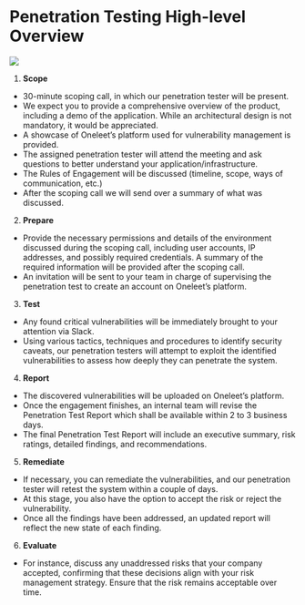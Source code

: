 # Penetration Testing High-level Overview

![](/penetration-testing/process.png)

1. **Scope**

- 30-minute scoping call, in which our penetration tester will be present.
- We expect you to provide a comprehensive overview of the product, including a demo of the application. While an architectural design is not mandatory, it would be appreciated.
- A showcase of Oneleet’s platform used for vulnerability management is provided.
- The assigned penetration tester will attend the meeting and ask questions to better understand your application/infrastructure.
- The Rules of Engagement will be discussed (timeline, scope, ways of communication, etc.)
- After the scoping call we will send over a summary of what was discussed.

2. **Prepare**

- Provide the necessary permissions and details of the environment discussed during the scoping call, including user accounts, IP addresses, and possibly required credentials. A summary of the required information will be provided after the scoping call.
- An invitation will be sent to your team in charge of supervising the penetration test to create an account on Oneleet’s platform.

3. **Test**

- Any found critical vulnerabilities will be immediately brought to your attention via Slack.
- Using various tactics, techniques and procedures to identify security caveats, our penetration testers will attempt to exploit the identified vulnerabilities to assess how deeply they can penetrate the system.

4. **Report**

- The discovered vulnerabilities will be uploaded on Oneleet’s platform.
- Once the engagement finishes, an internal team will revise the Penetration Test Report which shall be available within 2 to 3 business days.
- The final Penetration Test Report will include an executive summary, risk ratings, detailed findings, and recommendations.

5. **Remediate**

- If necessary, you can remediate the vulnerabilities, and our penetration tester will retest the system within a couple of days.
- At this stage, you also have the option to accept the risk or reject the vulnerability.
- Once all the findings have been addressed, an updated report will reflect the new state of each finding.

6. **Evaluate**

- For instance, discuss any unaddressed risks that your company accepted, confirming that these decisions align with your risk management strategy. Ensure that the risk remains acceptable over time.
